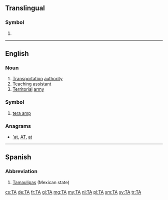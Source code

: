 {{also|Appendix:Variations of "ta"}}
==Translingual==
{{wikipedia}}

===Symbol===
{{mul-symbol}}

# {{SI-unit-abb|tera|ampere|[[electrical current]]}}

----

==English==

===Noun===
{{en-noun}}

# [[transportation|Transportation]] [[authority]]
# [[teaching|Teaching]] [[assistant]]
# [[territorial|Territorial]] [[army]]

===Symbol===
{{en-symbol}}

# [[tera amp]]

===Anagrams===
* [['at#English|'at]], [[AT#English|AT]], [[at#English|at]]

----

==Spanish==

===Abbreviation===
{{rfc-header|Abbreviation}}
{{head|es|abbreviation}}

# [[Tamaulipas]] (Mexican state)

[[cs:TA]]
[[de:TA]]
[[fr:TA]]
[[gl:TA]]
[[mg:TA]]
[[my:TA]]
[[nl:TA]]
[[pl:TA]]
[[sm:TA]]
[[sv:TA]]
[[tr:TA]]